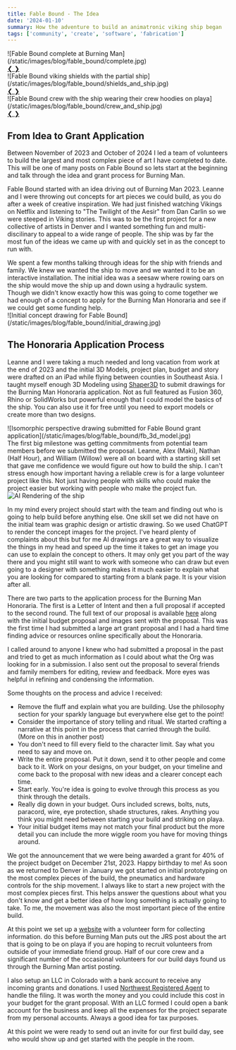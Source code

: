 ```yaml
---
title: Fable Bound - The Idea
date: '2024-01-10'
summary: How the adventure to build an animatronic viking ship began
tags: ['community', 'create', 'software', 'fabrication']
---
```


<div class="carousel">
  <div id="slide1" class="carousel-item relative w-full">
    ![Fable Bound complete at Burning Man](/static/images/blog/fable_bound/complete.jpg)
    <div class="absolute left-5 right-5 top-1/2 flex -translate-y-1/2 transform justify-between">
      <a href="#slide3" class="btn-circle btn">
        ❮
      </a>
      <a href="#slide2" class="btn-circle btn">
        ❯
      </a>
    </div>
  </div>
  <div id="slide2" class="carousel-item relative w-full">
    ![Fable Bound viking shields with the partial
    ship](/static/images/blog/fable_bound/shields_and_ship.jpg)
    <div class="absolute left-5 right-5 top-1/2 flex -translate-y-1/2 transform justify-between">
      <a href="#slide1" class="btn-circle btn">
        ❮
      </a>
      <a href="#slide3" class="btn-circle btn">
        ❯
      </a>
    </div>
  </div>
  <div id="slide3" class="carousel-item relative w-full">
    ![Fable Bound crew with the ship wearing their crew hoodies on
    playa](/static/images/blog/fable_bound/crew_and_ship.jpg)
    <div class="absolute left-5 right-5 top-1/2 flex -translate-y-1/2 transform justify-between">
      <a href="#slide2" class="btn-circle btn">
        ❮
      </a>
      <a href="#slide1" class="btn-circle btn">
        ❯
      </a>
    </div>
  </div>
</div>

## From Idea to Grant Application

Between November of 2023 and October of 2024 I led a team of volunteers to build the largest and most complex piece of art I have completed to date. This will be one of many posts on Fable Bound so lets start at the beginning and talk through the idea and grant process for Burning Man.

Fable Bound started with an idea driving out of Burning Man 2023. Leanne and I were throwing out concepts for art pieces we could build, as you do after a week of creative inspiration. We had just finished watching Vikings on Netflix and listening to "The Twilight of the Aesir" from Dan Carlin so we were steeped in Viking stories. This was to be the first project for a new collective of artists in Denver and I wanted something fun and multi-discilinary to appeal to a wide range of people. The ship was by far the most fun of the ideas we came up with and quickly set in as the concept to run with.

<div class="flex flex-row">
  <div class="basis-1/2 pr-2">
    We spent a few months talking through ideas for the ship with friends and family. We knew we
    wanted the ship to move and we wanted it to be an interactive installation. The initial idea was
    a seesaw where rowing oars on the ship would move the ship up and down using a hydraulic system.
    Though we didn't know exactly how this was going to come together we had enough of a concept to
    apply for the Burning Man Honoraria and see if we could get some funding help.
  </div>
  <div class="basis-1/2">
    ![Initial concept drawing for Fable Bound](/static/images/blog/fable_bound/initial_drawing.jpg)
  </div>
</div>

## The Honoraria Application Process

Leanne and I were taking a much needed and long vacation from work at the end of 2023 and the initial
3D Models, project plan, budget and story were drafted on an iPad while flying between counties in Southeast
Asia. I taught myself enough 3D Modeling using [Shaper3D](https://www.shapr3d.com/) to submit drawings for the Burning Man Honoraria application. Not as full featured
as Fusion 360, Rhino or SolidWorks but powerful enough that I could model the basics of the ship. You can also use it for free until you need to export models or create more than two designs.

<div class="flex flex-row">
  <div class="basis-1/2 pr-2">
    ![Isomorphic perspective drawing submitted for Fable Bound grant
    application](/static/images/blog/fable_bound/fb_3d_model.jpg)
  </div>
  <div class="basis-1/2 pl-2">
    The first big milestone was getting commitments from potential team members before we submitted
    the proposal. Leanne, Alex (Maki), Nathan (Half Hour), and William (Willow) were all on board
    with a starting skill set that gave me confidence we would figure out how to build the ship. I
    can't stress enough how important having a reliable crew is for a large volunteer project like
    this. Not just having people with skills who could make the project easier but working with
    people who make the project fun.
  </div>
</div>

<div class="float-right w-1/2 pl-2">
  <img src="/static/images/blog/fable_bound/concept.jpg" alt="AI Rendering of the ship" />
</div>

In my mind every project should start with the team and finding out who is going to help build before anything else. One skill set we did not have on the initial team was graphic design or artistic drawing. So we used ChatGPT to render the concept images for the project. I've heard plenty of complaints about this but for me AI drawings are a great way to visualize the things in my head and speed up the time it takes to get an image you can use to explain the concept to others. It may only get you part of the way there and you might still want to work with someone who can draw but even going to a designer with something makes it much easier to explain what you are looking for compared to starting from a blank page. It is your vision after all.

There are two parts to the application process for the Burning Man
Honoraria. The first is a Letter of Intent and then a full proposal if accepted to the second round. The full text of our proposal is available [here](https://drive.google.com/drive/u/0/folders/1NHEvRrvbSDs2GUfbdgqs4cF31ApGQRgw) along with the initial budget proposal and images sent with the proposal. This was the first time I had submitted a large art grant proposal and I had a hard time finding advice or resources online specifically about the Honoraria.

I called around to anyone I knew who had submitted a proposal in the past and tried to get as much information as I could about what the Org was looking for in a submission. I also sent out the proposal to several friends and family members for editing, review and feedback. More eyes was helpful in refining and condensing the information.

Some thoughts on the process and advice I received:

- Remove the fluff and explain what you are building. Use the philosophy section for your sparkly language but everywhere else get to the point!
- Consider the importance of story telling and ritual. We started crafting a narrative at this point in the process that carried through the build. (More on this in another post)
- You don't need to fill every field to the character limit. Say what you need to say and move on.
- Write the entire proposal. Put it down, send it to other people and come back to it. Work on your designs, on your budget, on your timeline and come back to the proposal with new ideas and a clearer concept each time.
- Start early. You're idea is going to evolve through this process as you think through the details.
- Really dig down in your budget. Ours included screws, bolts, nuts, paracord, wire, eye protection, shade structures, rakes. Anything you think you might need between starting your build and striking on playa.
- Your initial budget items may not match your final product but the more detail you can include the more wiggle room you have for moving things around.

We got the announcement that we were being awarded a grant for 40% of the project budget on December 21st, 2023. Happy birthday to me! As soon as we returned to Denver in January we got started on initial prototyping on the most complex pieces of the build, the pneumatics and hardware controls for the ship movement. I always like to start a new project with the most complex pieces first. This helps answer the questions about what you don't know and get a better idea of how long something is actually going to take. To me, the movement was also the most important piece of the entire build.

At this point we set up a [website](https://buildtostrike.org/) with a volunteer form for collecting information. do this before Burning Man puts out the JRS post about the art that is going to be on playa if you are hoping to recruit volunteers from outside of your immediate friend group. Half of our core crew and a significant number of the occasional volunteers for our build days found us through the Burning Man artist posting.

I also setup an LLC in Colorado with a bank account to receive any incoming grants and donations. I used [Northwest Registered Agent](https://www.northwestregisteredagent.com/) to handle the filing. It was worth the money and you could include this cost in your budget for the grant proposal. With an LLC formed I could open a bank account for the business and keep all the expenses for the project separate from my personal accounts. Always a good idea for tax purposes.

At this point we were ready to send out an invite for our first build day, see who would show up and get started with the people in the room.
